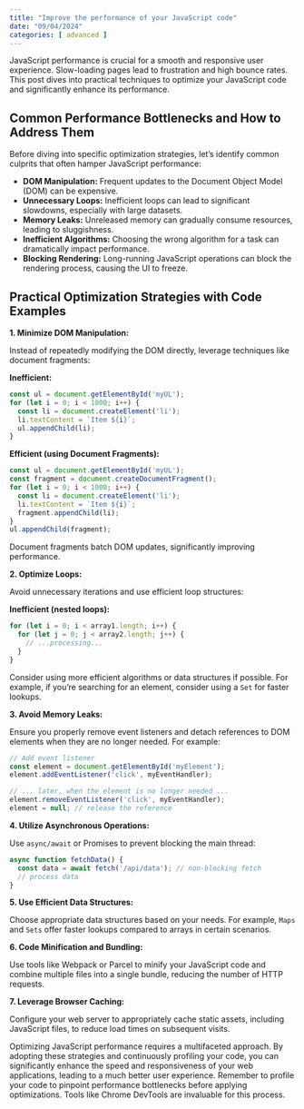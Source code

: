 ```yaml
---
title: "Improve the performance of your JavaScript code"
date: "09/04/2024"
categories: [ advanced ]
---
```


JavaScript performance is crucial for a smooth and responsive user experience.  Slow-loading pages lead to frustration and high bounce rates.  This post dives into practical techniques to optimize your JavaScript code and significantly enhance its performance.

## Common Performance Bottlenecks and How to Address Them

Before diving into specific optimization strategies, let's identify common culprits that often hamper JavaScript performance:

* **DOM Manipulation:** Frequent updates to the Document Object Model (DOM) can be expensive.
* **Unnecessary Loops:** Inefficient loops can lead to significant slowdowns, especially with large datasets.
* **Memory Leaks:**  Unreleased memory can gradually consume resources, leading to sluggishness.
* **Inefficient Algorithms:** Choosing the wrong algorithm for a task can dramatically impact performance.
* **Blocking Rendering:** Long-running JavaScript operations can block the rendering process, causing the UI to freeze.


## Practical Optimization Strategies with Code Examples


**1. Minimize DOM Manipulation:**

Instead of repeatedly modifying the DOM directly, leverage techniques like document fragments:

**Inefficient:**

```javascript
const ul = document.getElementById('myUL');
for (let i = 0; i < 1000; i++) {
  const li = document.createElement('li');
  li.textContent = `Item ${i}`;
  ul.appendChild(li);
}
```

**Efficient (using Document Fragments):**

```javascript
const ul = document.getElementById('myUL');
const fragment = document.createDocumentFragment();
for (let i = 0; i < 1000; i++) {
  const li = document.createElement('li');
  li.textContent = `Item ${i}`;
  fragment.appendChild(li);
}
ul.appendChild(fragment);
```

Document fragments batch DOM updates, significantly improving performance.


**2. Optimize Loops:**

Avoid unnecessary iterations and use efficient loop structures:

**Inefficient (nested loops):**

```javascript
for (let i = 0; i < array1.length; i++) {
  for (let j = 0; j < array2.length; j++) {
    // ...processing...
  }
}
```

Consider using more efficient algorithms or data structures if possible.  For example, if you're searching for an element, consider using a `Set` for faster lookups.


**3. Avoid Memory Leaks:**

Ensure you properly remove event listeners and detach references to DOM elements when they are no longer needed.  For example:


```javascript
// Add event listener
const element = document.getElementById('myElement');
element.addEventListener('click', myEventHandler);

// ... later, when the element is no longer needed ...
element.removeEventListener('click', myEventHandler);
element = null; // release the reference
```


**4. Utilize Asynchronous Operations:**

Use `async/await` or Promises to prevent blocking the main thread:

```javascript
async function fetchData() {
  const data = await fetch('/api/data'); // non-blocking fetch
  // process data
}
```


**5. Use Efficient Data Structures:**

Choose appropriate data structures based on your needs.  For example, `Maps` and `Sets` offer faster lookups compared to arrays in certain scenarios.


**6. Code Minification and Bundling:**

Use tools like Webpack or Parcel to minify your JavaScript code and combine multiple files into a single bundle, reducing the number of HTTP requests.


**7. Leverage Browser Caching:**

Configure your web server to appropriately cache static assets, including JavaScript files, to reduce load times on subsequent visits.


Optimizing JavaScript performance requires a multifaceted approach. By adopting these strategies and continuously profiling your code, you can significantly enhance the speed and responsiveness of your web applications, leading to a much better user experience. Remember to profile your code to pinpoint performance bottlenecks before applying optimizations.  Tools like Chrome DevTools are invaluable for this process.

